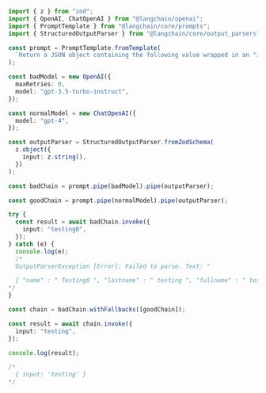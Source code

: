 ```typescript
import { z } from "zod";
import { OpenAI, ChatOpenAI } from "@langchain/openai";
import { PromptTemplate } from "@langchain/core/prompts";
import { StructuredOutputParser } from "@langchain/core/output_parsers";

const prompt = PromptTemplate.fromTemplate(
  `Return a JSON object containing the following value wrapped in an "input" key. Do not return anything else:\n{input}`
);

const badModel = new OpenAI({
  maxRetries: 0,
  model: "gpt-3.5-turbo-instruct",
});

const normalModel = new ChatOpenAI({
  model: "gpt-4",
});

const outputParser = StructuredOutputParser.fromZodSchema(
  z.object({
    input: z.string(),
  })
);

const badChain = prompt.pipe(badModel).pipe(outputParser);

const goodChain = prompt.pipe(normalModel).pipe(outputParser);

try {
  const result = await badChain.invoke({
    input: "testing0",
  });
} catch (e) {
  console.log(e);
  /*
  OutputParserException [Error]: Failed to parse. Text: "

  { "name" : " Testing0 ", "lastname" : " testing ", "fullname" : " testing ", "role" : " test ", "telephone" : "+1-555-555-555 ", "email" : " testing@gmail.com ", "role" : " test ", "text" : " testing0 is different than testing ", "role" : " test ", "immediate_affected_version" : " 0.0.1 ", "immediate_version" : " 1.0.0 ", "leading_version" : " 1.0.0 ", "version" : " 1.0.0 ", "finger prick" : " no ", "finger prick" : " s ", "text" : " testing0 is different than testing ", "role" : " test ", "immediate_affected_version" : " 0.0.1 ", "immediate_version" : " 1.0.0 ", "leading_version" : " 1.0.0 ", "version" : " 1.0.0 ", "finger prick" :". Error: SyntaxError: Unexpected end of JSON input
*/
}

const chain = badChain.withFallbacks([goodChain]);

const result = await chain.invoke({
  input: "testing",
});

console.log(result);

/*
  { input: 'testing' }
*/
```
